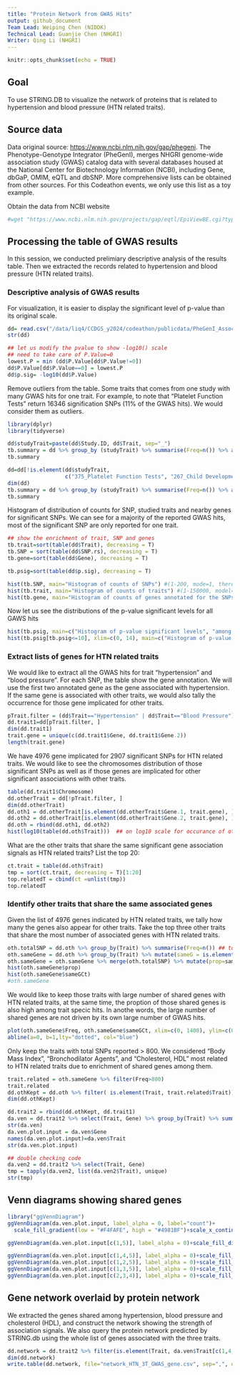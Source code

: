 ```yaml
---
title: "Protein Network from GWAS Hits"
output: github_document
Team Lead: Weiping Chen (NIDDK)
Technical Lead: Guanjie Chen (NHGRI)
Writer: Qing Li (NHGRI)
---
```


```r
knitr::opts_chunk$set(echo = TRUE)
```

## Goal

To use STRING.DB to visualize the network of proteins that is related to hypertension and blood pressure (HTN related traits).

## Source data

Data original source: <https://www.ncbi.nlm.nih.gov/gap/phegeni>. The Phenotype-Genotype Integrator (PheGenI), merges NHGRI genome-wide association study (GWAS) catalog data with several databases housed at the National Center for Biotechnology Information (NCBI), including Gene, dbGaP, OMIM, eQTL and dbSNP. More comprehensive lists can be obtained from other sources. For this Codeathon events, we only use this list as a toy example.

Obtain the data from NCBI website

```bash
#wget "https://www.ncbi.nlm.nih.gov/projects/gap/eqtl/EpiViewBE.cgi?type=dl.tab"
```

## Processing the table of GWAS results

In this session, we conducted prelimiary descriptive analysis of the results table. Then we extracted the records related to hypertension and blood pressure (HTN related traits).

### Descriptive analysis of GWAS results

For visualization, it is easier to display the significant level of p-value than its original scale.

```r
dd= read.csv("/data/liq4/CCDGS_y2024/codeathon/publicdata/PheGenI_Association_full.tab", sep="\t", header=T, as.is=T)
str(dd)

## let us modify the pvalue to show -log10() scale
## need to take care of P.Value=0
lowest.P = min (dd$P.Value[dd$P.Value!=0])
dd$P.Value[dd$P.Value==0] = lowest.P
dd$p.sig= -log10(dd$P.Value)
```

Remove outliers from the table. Some traits that comes from one study with many GWAS hits for one trait. For example, to note that "Platelet Function Tests" return 16346 signification SNPs (11% of the GWAS hits). We would consider them as outliers.

```r
library(dplyr)
library(tidyverse)
```

```r
dd$studyTrait=paste(dd$Study.ID, dd$Trait, sep="_")
tb.summary = dd %>% group_by (studyTrait) %>% summarise(Freq=n()) %>% arrange(desc(Freq))
tb.summary
```

```r
dd=dd[!is.element(dd$studyTrait, 
                  c("375_Platelet Function Tests", "267_Child Development Disorders, Pervasive")), ]
dim(dd)
tb.summary = dd %>% group_by (studyTrait) %>% summarise(Freq=n()) %>% arrange(desc(Freq))
tb.summary
```

Histogram of distribution of counts for SNP, studied traits and nearby genes for significant SNPs. We can see for a majority of the reported GWAS hits, most of the significant SNP are only reported for one trait.

```r
## show the enrichment of trait, SNP and genes
tb.trait=sort(table(dd$Trait), decreasing = T)
tb.SNP = sort(table(dd$SNP.rs), decreasing = T)
tb.gene=sort(table(dd$Gene), decreasing = T)

tb.psig=sort(table(dd$p.sig), decreasing = T)

hist(tb.SNP, main="Histogram of counts of SNPs") #(1-200, mode=1, there are some 2s)
hist(tb.trait, main="Histogram of counts of traits") #(1-150000, model=1,2)
hist(tb.gene, main="Histogram of counts of genes annotated for the SNPs")
```

Now let us see the distributions of the p-value significant levels for all GAWS hits

```r
hist(tb.psig, main=c("Histogram of p-value significant levels", "among all GWAS hits"), xlab="-log10(p-value); the higher value, the more significant")
hist(tb.psig[tb.psig<=10], xlim=c(0, 14), main=c("Histogram of p-value significant levels among all GWAS hits", "excluding extreme low p.value < 10^(-40)"), xlab="-log10(p-value); the higher value, the more significant")
```

### Extract lists of genes for HTN related traits

We would like to extract all the GWAS hits for trait "hypertension" and "blood pressure". For each SNP, the table show the gene annotation. We will use the first two annotated gene as the gene associated with hypertension. If the same gene is associated with other traits, we would also tally the occurrence for those gene implicated for other traits.

```r
pTrait.filter = (dd$Trait=="Hypertension" | dd$Trait=="Blood Pressure")
dd.trait1=dd[pTrait.filter, ]
dim(dd.trait1)
trait.gene = unique(c(dd.trait1$Gene, dd.trait1$Gene.2))
length(trait.gene)
```

We have 4976 gene implicated for 2907 significant SNPs for HTN related traits. We would like to see the chromosomes distribution of those significant SNPs as well as if those genes are implicated for other significant associations with other traits.

```r
table(dd.trait1$Chromosome)
dd.otherTrait = dd[!pTrait.filter, ]
dim(dd.otherTrait)
dd.oth1 = dd.otherTrait[is.element(dd.otherTrait$Gene.1, trait.gene), ]
dd.oth2 = dd.otherTrait[is.element(dd.otherTrait$Gene.2, trait.gene), ]
dd.oth = rbind(dd.oth1, dd.oth2)
hist(log10(table(dd.oth$Trait)))  ## on log10 scale for occurance of other traits
```

What are the other traits that share the same significant gene association signals as HTN related traits? List the top 20:

```r
ct.trait = table(dd.oth$Trait)
tmp = sort(ct.trait, decreasing = T)[1:20]
top.relatedT = cbind(ct =unlist(tmp))
top.relatedT
```

### Identify other traits that share the same associated genes

Given the list of 4976 genes indicated by HTN related traits, we tally how many the genes also appear for other traits. Take the top three other traits that share the most number of associated genes with HTN related traits.

```r
oth.totalSNP = dd.oth %>% group_by(Trait) %>% summarise(Freq=n()) ## total SNPs by trait
oth.sameGene = dd.oth %>% group_by(Trait) %>% mutate(sameG = is.element(Gene, trait.gene))%>% summarise(sameGCt = sum(sameG)) %>% arrange(desc(sameGCt))
oth.sameGene = oth.sameGene %>% merge(oth.totalSNP) %>% mutate(prop=sameGCt/Freq) %>% arrange(desc(sameGCt))
hist(oth.sameGene$prop)
hist(oth.sameGene$sameGCt)
#oth.sameGene
```

We would like to keep those traits with large number of shared genes with HTN related traits, at the same time, the proption of those shared genes is also high among trait specic hits. In anothe words, the large number of shared genes are not driven by its own large number of GWAS hits.

```r
plot(oth.sameGene$Freq, oth.sameGene$sameGCt, xlim=c(0, 1400), ylim=c(0, 1400), xlab="Total SNPs reported", ylab="Shared gene counts with HTN", main=c("By Traits: Number of GWAS hits", "vs. Number of Shared Genes"))
abline(a=0, b=1,lty="dotted", col="blue")
```

Only keep the traits with total SNPs reported \> 800. We considered "Body Mass Index", "Bronchodilator Agents", and "Cholesterol, HDL" most related to HTN related traits due to enrichment of shared genes among them.

```r
trait.related = oth.sameGene %>% filter(Freq>800)
trait.related
dd.othKept = dd.oth %>% filter( is.element(Trait, trait.related$Trait))
dim(dd.othKept)
```

```r
dd.trait2 = rbind(dd.othKept, dd.trait1)
da.ven = dd.trait2 %>% select(Trait, Gene) %>% group_by(Trait) %>% summarise_all(~list(unique(Gene)))
str(da.ven)
da.ven.plot.input = da.ven$Gene
names(da.ven.plot.input)=da.ven$Trait
str(da.ven.plot.input)
```

```r
## double checking code
da.ven2 = dd.trait2 %>% select(Trait, Gene)
tmp = tapply(da.ven2, list(da.ven2$Trait), unique)
str(tmp)
```

## Venn diagrams showing shared genes

```r
library("ggVennDiagram")
ggVennDiagram(da.ven.plot.input, label_alpha = 0, label="count")+ 
  scale_fill_gradient(low = "#F4FAFE", high = "#4981BF")+scale_x_continuous(expand = expansion(mult = .2))

ggVennDiagram(da.ven.plot.input[c(1,5)], label_alpha = 0)+scale_fill_distiller(palette = "RdBu")+scale_x_continuous(expand = expansion(mult = .2))

ggVennDiagram(da.ven.plot.input[c(1,4,5)], label_alpha = 0)+scale_fill_distiller(palette = "RdBu")+scale_x_continuous(expand = expansion(mult = .2))
ggVennDiagram(da.ven.plot.input[c(1,2,5)], label_alpha = 0)+scale_fill_distiller(palette = "RdBu")+scale_x_continuous(expand = expansion(mult = .2))
ggVennDiagram(da.ven.plot.input[c(1,3,5)], label_alpha = 0)+scale_fill_distiller(palette = "RdBu")+scale_x_continuous(expand = expansion(mult = .2))
ggVennDiagram(da.ven.plot.input[c(2,3,4)], label_alpha = 0)+scale_fill_distiller(palette = "RdBu")+scale_x_continuous(expand = expansion(mult = .2))

```

## Gene network overlaid by protein network

We extracted the genes shared among hypertension, blood pressure and cholesterol (HDL), and construct the network showing the strength of association signals. We also query the protein network predicted by STRING.db using the whole list of genes associated with the three traits.

```r
dd.network = dd.trait2 %>% filter(is.element(Trait, da.ven$Trait[c(1,4,5)])) %>% select(Trait, Gene, Chromosome, p.sig, Context)
dim(dd.network)
write.table(dd.network, file="network_HTN_3T_GWAS_gene.csv", sep=",", quote=T, col.names = T, row.names = F)                                  
```
